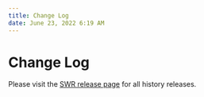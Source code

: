 ```yaml
---
title: Change Log
date: June 23, 2022 6:19 AM
---
```



# Change Log

Please visit the [SWR release page](https://github.com/vercel/swr/releases) for all history releases.

<GithubReleases releases={useSSG()}/>

